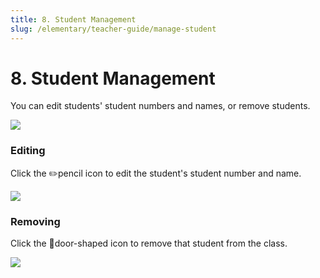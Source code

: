 ```yaml
---
title: 8. Student Management
slug: /elementary/teacher-guide/manage-student
---
```



# 8. Student Management

You can edit students' student numbers and names, or remove students.

<Image src="/img/en/elementary/teacher/08-01.jpg" size="lg" />

### Editing

Click the ✏️pencil icon to edit the student's student number and name.

<Image src="/img/en/elementary/teacher/08-02.jpg" size="lg" />

### Removing

Click the 🚪door-shaped icon to remove that student from the class.

<Image src="/img/en/elementary/teacher/08-03.jpg" size="lg" />
